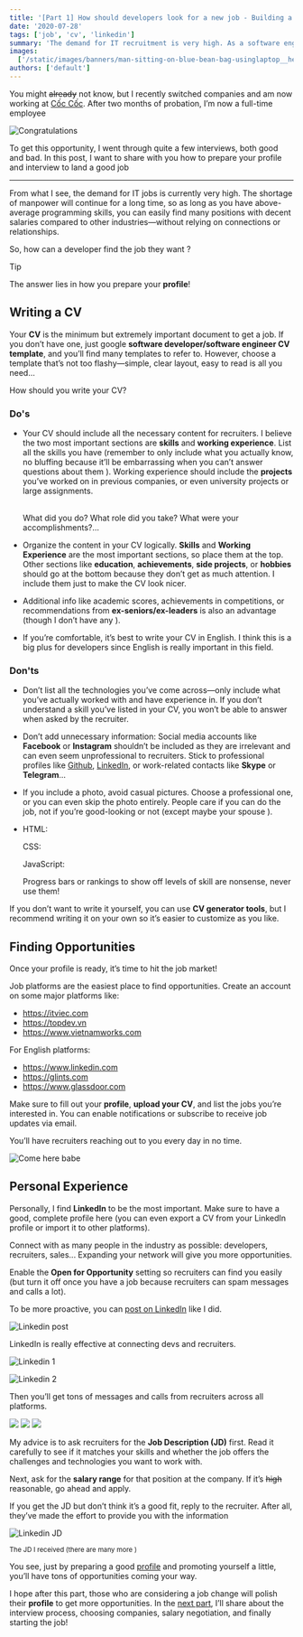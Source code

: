```yaml
---
title: '[Part 1] How should developers look for a new job - Building a profile'
date: '2020-07-28'
tags: ['job', 'cv', 'linkedin']
summary: 'The demand for IT recruitment is very high. As a software engineer, what should you prepare to get a good job and always be sought after by recruiters...'
images:
  ['/static/images/banners/man-sitting-on-blue-bean-bag-usinglaptop__helloimnik__73_kRzs9sqo.jpeg']
authors: ['default']
---
```


You might ~~already~~ not know, but I recently switched companies and am now working at [Cốc Cốc](https://coccoc.com). After two months of probation, I’m now a full-time employee <Twemoji emoji="party-popper" /> <Twemoji emoji="party-popper" /> <Twemoji emoji="party-popper" />

![Congratulations](/static/images/congrat.gif)

To get this opportunity, I went through quite a few interviews, both good and bad. In this post, I want to share with you how to prepare your profile and interview to land a good job <Twemoji emoji="smiling-face-with-sunglasses" />

---

From what I see, the demand for IT jobs is currently very high. The shortage of manpower will continue for a long time, so as long as you have above-average programming skills, you can easily find many positions with decent salaries compared to other industries—without relying on connections or relationships.

So, how can a developer find the job they want <Twemoji emoji="thinking-face" />?

> [!TIP]
> The answer lies in how you prepare your **profile**!

## Writing a CV

Your **CV** is the minimum but extremely important document to get a job. If you don’t have one, just google **software developer/software engineer CV template**, and you’ll find many templates to refer to. However, choose a template that’s not too flashy—simple, clear layout, easy to read is all you need...

How should you write your CV?

### Do's <Twemoji emoji="thumbs-up" />

- Your CV should include all the necessary content for recruiters. I believe the two most important sections are **skills** and **working experience**. List all the skills you have (remember to only include what you actually know, no bluffing because it’ll be embarrassing when you can’t answer questions about them <Twemoji emoji="beaming-face-with-smiling-eyes" /> <Twemoji emoji="beaming-face-with-smiling-eyes" />). Working experience should include the **projects** you’ve worked on in previous companies, or even university projects or large assignments.

  <br />
  What did you do? What role did you take? What were your accomplishments?...

- Organize the content in your CV logically. **Skills** and **Working Experience** are the most important sections, so place them at the top. Other sections like **education**, **achievements**, **side projects**, or **hobbies** should go at the bottom because they don’t get as much attention. I include them just to make the CV look nicer.

- Additional info like academic scores, achievements in competitions, or recommendations from **ex-seniors/ex-leaders** is also an advantage (though I don’t have any <Twemoji emoji="grinning-face-with-sweat" />).

- If you’re comfortable, it’s best to write your CV in English. I think this is a big plus for developers since English is really important in this field.

### Don'ts <Twemoji emoji="thumbs-down" />

- Don’t list all the technologies you’ve come across—only include what you’ve actually worked with and have experience in. If you don’t understand a skill you’ve listed in your CV, you won’t be able to answer when asked by the recruiter.

- Don’t add unnecessary information: Social media accounts like **Facebook** or **Instagram** shouldn’t be included as they are irrelevant and can even seem unprofessional to recruiters. Stick to professional profiles like [Github](https://github.com/hta218), [LinkedIn](https://www.linkedin.com/in/hta218/), or work-related contacts like **Skype** or **Telegram**...

- If you include a photo, avoid casual pictures. Choose a professional one, or you can even skip the photo entirely. People care if you can do the job, not if you’re good-looking or not (except maybe your spouse <Twemoji emoji="cat-with-tears-of-joy" />).

- HTML: <Twemoji emoji="star"/><Twemoji emoji="star"/><Twemoji emoji="star"/><Twemoji emoji="star"/><Twemoji emoji="star"/>

  CSS: <Twemoji emoji="star"/><Twemoji emoji="star"/><Twemoji emoji="star"/><Twemoji emoji="star"/><Twemoji emoji="star"/><Twemoji emoji="star"/><Twemoji emoji="star"/><Twemoji emoji="star"/>

  JavaScript: <Twemoji emoji="star"/><Twemoji emoji="star"/><Twemoji emoji="star"/><Twemoji emoji="star"/><Twemoji emoji="star"/><Twemoji emoji="star"/><Twemoji emoji="star"/><Twemoji emoji="star"/>

  Progress bars or rankings to show off levels of skill are nonsense, never use them!

If you don’t want to write it yourself, you can use **CV generator tools**, but I recommend writing it on your own so it’s easier to customize as you like.

## Finding Opportunities

Once your profile is ready, it’s time to hit the job market!

Job platforms are the easiest place to find opportunities. Create an account on some major platforms like:

- https://itviec.com
- https://topdev.vn
- https://www.vietnamworks.com

For English platforms:

- https://www.linkedin.com
- https://glints.com
- https://www.glassdoor.com

Make sure to fill out your **profile**, **upload your CV**, and list the jobs you’re interested in. You can enable notifications or subscribe to receive job updates via email.

You’ll have recruiters reaching out to you every day in no time.

![Come here babe](/static/images/comehere.gif 'Come here babe')

## Personal Experience

Personally, I find **LinkedIn** to be the most important. Make sure to have a good, complete profile here (you can even export a CV from your LinkedIn profile or import it to other platforms).

Connect with as many people in the industry as possible: developers, recruiters, sales... Expanding your network will give you more opportunities.

Enable the **Open for Opportunity** setting so recruiters can find you easily (but turn it off once you have a job because recruiters can spam messages and calls a lot).

To be more proactive, you can [post on LinkedIn](https://www.linkedin.com/posts/hta218_webdeveloper-nodejs-reactjs-activity-6650609183601328128-pIci) like I did.

![Linkedin post](/static/images/linkedin-post.png)

LinkedIn is really effective at connecting devs and recruiters.

![Linkedin 1](/static/images/linkedin1.png)

![Linkedin 2](/static/images/linkedin2.png)

Then you’ll get tons of messages and calls from recruiters across all platforms.

<div className="flex">
  <img
    src="/static/images/linkedin3.png"
    style={{ width: '33.33%', objectFit: 'cover', height: '200px' }}
  />
  <img
    src="/static/images/linkedin4.png"
    style={{ width: '33.33%', objectFit: 'cover', height: '200px' }}
  />
  <img
    src="/static/images/linkedin5.jpg"
    style={{ width: '33.33%', objectFit: 'cover', height: '200px' }}
  />
</div>

My advice is to ask recruiters for the **Job Description (JD)** first. Read it carefully to see if it matches your skills and whether the job offers the challenges and technologies you want to work with.

Next, ask for the **salary range** for that position at the company. If it’s ~~high~~ reasonable, go ahead and apply.

If you get the JD but don’t think it’s a good fit, reply to the recruiter. After all, they’ve made the effort to provide you with the information <Twemoji emoji="grinning-face-with-big-eyes"/>

![Linkedin JD](/static/images/linkedin-jd.png)

<div style={{ textAlign: 'center', marginTop: '10px' }}>
  <small>
    The JD I received (there are many more <Twemoji emoji="grinning-face-with-sweat" />)
  </small>
</div>

You see, just by preparing a good [profile](https://www.linkedin.com/in/hta218/) and promoting yourself a little, you’ll have tons of opportunities coming your way.

I hope after this part, those who are considering a job change will polish their **profile** to get more opportunities. In the [next part](/blog/how-should-developers-looking-for-a-job-part-2), I’ll share about the interview process, choosing companies, salary negotiation, and finally starting the job!
